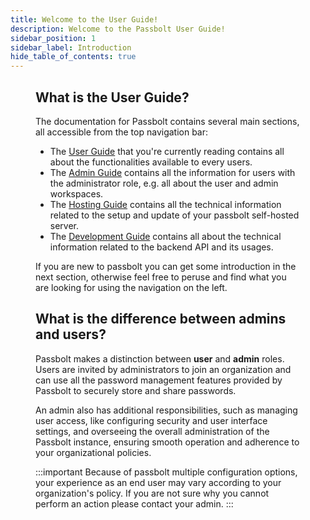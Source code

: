 ```yaml
---
title: Welcome to the User Guide!
description: Welcome to the Passbolt User Guide!
sidebar_position: 1
sidebar_label: Introduction
hide_table_of_contents: true
---
```


<Figure
  src="/img/background/guide-covers/user-guide.svg"
  alt="User Guide Cover"
  size={{ width: '1280px', height: 'auto' }}
/>

## What is the User Guide?

The documentation for Passbolt contains several main sections, all accessible from the top navigation bar:
- The [User Guide](/user/) that you're currently reading contains all about the functionalities available to every users.
- The [Admin Guide](/admin/) contains all the information for users with the administrator role, e.g. all about the user and admin workspaces.
- The [Hosting Guide](/hosting/) contains all the technical information related to the setup and update of your passbolt self-hosted server.
- The [Development Guide](/development/) contains all about the technical information related to the backend API and its usages.

If you are new to passbolt you can get some introduction in the next section, otherwise feel free to peruse and find
 what you are looking for using the navigation on the left.


## What is the difference between admins and users?
Passbolt makes a distinction between **user** and **admin** roles. Users are invited by administrators to join an organization
and can use all the password management features provided by Passbolt to securely store and share passwords.

An admin also has additional responsibilities, such as managing user access, like configuring security
and user interface settings, and overseeing the overall administration of the Passbolt instance, ensuring smooth operation and
adherence to your organizational policies.

:::important
Because of passbolt multiple configuration options, your experience as an end user may vary according to your
organization's policy. If you are not sure why you cannot perform an action please contact your admin.
:::
